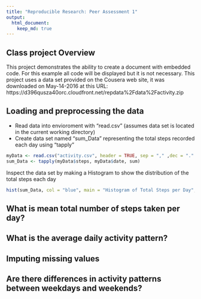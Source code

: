 ```yaml
---
title: "Reproducible Research: Peer Assessment 1"
output: 
  html_document:
    keep_md: true
---
```


## Class project Overview
This project demonstrates the ability to create a document with embedded code.
For this example all code will be displayed but it is not necessary.
This project uses a data set provided on the Cousera web site, it was downloaded 
on May-14-2016 at this URL: 
https://d396qusza40orc.cloudfront.net/repdata%2Fdata%2Factivity.zip


## Loading and preprocessing the data

* Read data into envioroment with "read.csv"
        (assumes data set is located in the current working directory)
* Create data set named "sum_Data" representing the total steps recorded each day using "tapply"
```r
myData <- read.csv("activity.csv", header = TRUE, sep = "," ,dec = "." )
sum_Data <- tapply(myData$steps, myData$date, sum)

```

Inspect the data set by making a Histogram to show the distribution of the total steps each day 
```r
hist(sum_Data, col = "blue", main = "Histogram of Total Steps per Day", xlab = "Number of Steps")
```

## What is mean total number of steps taken per day?



## What is the average daily activity pattern?



## Imputing missing values



## Are there differences in activity patterns between weekdays and weekends?
